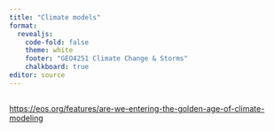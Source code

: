 ```yaml
---
title: "Climate models"
format: 
  revealjs:
    code-fold: false
    theme: white
    footer: "GEO4251 Climate Change & Storms"
    chalkboard: true
editor: source
---
```


## 

<https://eos.org/features/are-we-entering-the-golden-age-of-climate-modeling>